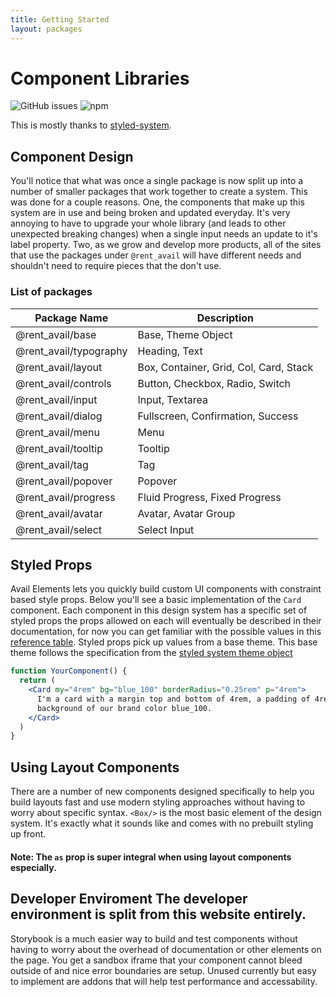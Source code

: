 ```yaml
---
title: Getting Started
layout: packages
---
```


# Component Libraries

![GitHub issues](https://img.shields.io/github/issues/rentalutions/elements.svg?color=3ba68e&style=for-the-badge)
![npm](https://img.shields.io/npm/dm/@rent_avail/elements.svg?color=%2350e3c2&style=for-the-badge)

This is mostly thanks to [styled-system](https://styled-system.com/).

## Component Design

You'll notice that what was once a single package is now split up into a number of smaller packages that work together to create a system. This was done for a couple reasons. One, the components that make up this system are in use and being broken and updated everyday. It's very annoying to have to upgrade your whole library (and leads to other unexpected breaking changes) when a single input needs an update to it's label property. Two, as we grow and develop more products, all of the sites that use the packages under `@rent_avail` will have different needs and shouldn't need to require pieces that the don't use.

### List of packages

| Package Name           | Description                            |
| ---------------------- | -------------------------------------- |
| @rent_avail/base       | Base, Theme Object                     |
| @rent_avail/typography | Heading, Text                          |
| @rent_avail/layout     | Box, Container, Grid, Col, Card, Stack |
| @rent_avail/controls   | Button, Checkbox, Radio, Switch        |
| @rent_avail/input      | Input, Textarea                        |
| @rent_avail/dialog     | Fullscreen, Confirmation, Success      |
| @rent_avail/menu       | Menu                                   |
| @rent_avail/tooltip    | Tooltip                                |
| @rent_avail/tag        | Tag                                    |
| @rent_avail/popover    | Popover                                |
| @rent_avail/progress   | Fluid Progress, Fixed Progress         |
| @rent_avail/avatar     | Avatar, Avatar Group                   |
| @rent_avail/select     | Select Input                           |

## Styled Props

Avail Elements lets you quickly build custom UI components with constraint based style props. Below you'll see a basic implementation of the `Card` component. Each component in this design system has a specific set of styled props the props allowed on each will eventually be described in their documentation, for now you can get familiar with the possible values in this [reference table](https://styled-system.com/table). Styled props pick up values from a base theme. This base theme follows the specification from the [styled system theme object](https://styled-system.com/theme-specification)

```jsx
function YourComponent() {
  return (
    <Card my="4rem" bg="blue_100" borderRadius="0.25rem" p="4rem">
      I'm a card with a margin top and bottom of 4rem, a padding of 4rem, and a
      background of our brand color blue_100.
    </Card>
  )
}
```

## Using Layout Components

There are a number of new components designed specifically to help you build layouts fast and use modern styling approaches without having to worry about specific syntax. `<Box/>` is the most basic element of the design system. It's exactly what it sounds like and comes with no prebuilt styling up front.

#### Note: The `as` prop is super integral when using layout components especially.

## Developer Enviroment The developer environment is split from this website entirely.

Storybook is a much easier way to build and test components without having to worry
about the overhead of documentation or other elements on the page. You get a sandbox
iframe that your component cannot bleed outside of and nice error boundaries are
setup. Unused currently but easy to implement are addons that will help test performance
and accessability.
